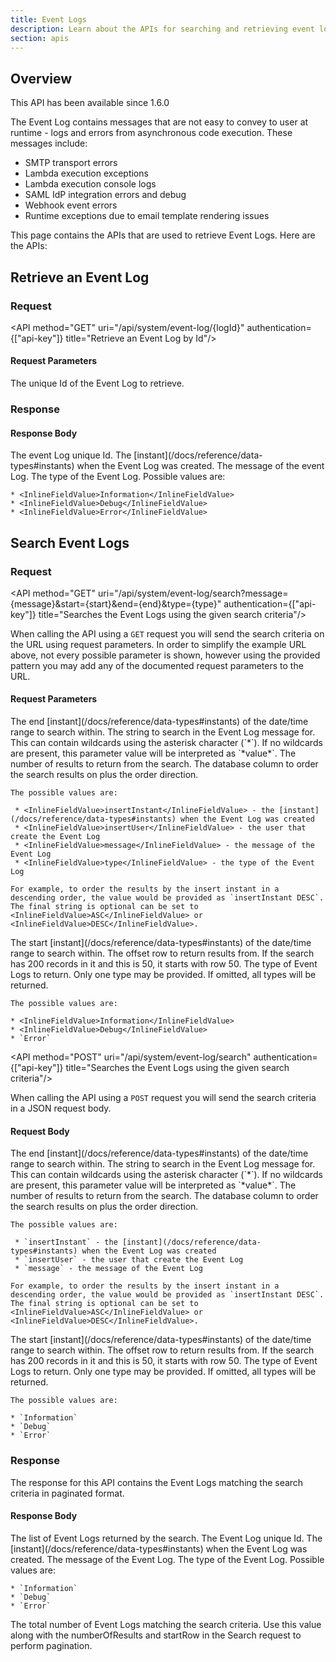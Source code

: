 ```yaml
---
title: Event Logs
description: Learn about the APIs for searching and retrieving event logs.
section: apis
---
```


## Overview

<Aside type="version">
This API has been available since 1.6.0
</Aside>

The Event Log contains messages that are not easy to convey to user at runtime - logs and errors from asynchronous code execution.  These messages include:

* SMTP transport errors
* Lambda execution exceptions
* Lambda execution console logs
* SAML IdP integration errors and debug
* Webhook event errors
* Runtime exceptions due to email template rendering issues

This page contains the APIs that are used to retrieve Event Logs. Here are the APIs:

## Retrieve an Event Log

### Request

<API method="GET" uri="/api/system/event-log/{logId}" authentication={["api-key"]} title="Retrieve an Event Log by Id"/>

#### Request Parameters

<APIBlock>
  <APIField name="logId" type="Long" required>
    The unique Id of the Event Log to retrieve.
  </APIField>
</APIBlock>

### Response

<StandardGetResponseCodes />

#### Response Body

<APIBlock>
  <APIField name="eventLog.id" type="Long">
    The event Log unique Id.
  </APIField>
  <APIField name="eventLog.insertInstant" type="Long">
    The [instant](/docs/reference/data-types#instants) when the Event Log was created.
  </APIField>
  <APIField name="eventLog.message" type="String">
    The message of the event Log.
  </APIField>
  <APIField name="eventLog.type" type="String">
    The type of the Event Log.  Possible values are:

    * <InlineFieldValue>Information</InlineFieldValue>
    * <InlineFieldValue>Debug</InlineFieldValue>
    * <InlineFieldValue>Error</InlineFieldValue>
  </APIField>
</APIBlock>

<JSON title="Example JSON Response" src="event-logs/response.json" />

## Search Event Logs

### Request

<API method="GET" uri="/api/system/event-log/search?message={message}&start={start}&end={end}&type={type}" authentication={["api-key"]} title="Searches the Event Logs using the given search criteria"/>

When calling the API using a `GET` request you will send the search criteria on the URL using request parameters. In order to simplify the example URL above, not every possible parameter is shown, however using the provided pattern you may add any of the documented request parameters to the URL.

#### Request Parameters

<APIBlock>
  <APIField name="end" type="Long" optional>
    The end [instant](/docs/reference/data-types#instants) of the date/time range to search within.
  </APIField>
  <APIField name="message" type="String" optional>
    The string to search in the Event Log message for. This can contain wildcards using the asterisk character (`*`). If no wildcards are present, this parameter value will be interpreted as `*value*`.
  </APIField>
  <APIField name="numberOfResults" type="Integer" optional defaults="25">
    The number of results to return from the search.
  </APIField>
  <APIField name="orderBy" type="String" optional defaults="insertInstant DESC">
    The database column to order the search results on plus the order direction.

    The possible values are:

     * <InlineFieldValue>insertInstant</InlineFieldValue> - the [instant](/docs/reference/data-types#instants) when the Event Log was created
     * <InlineFieldValue>insertUser</InlineFieldValue> - the user that create the Event Log
     * <InlineFieldValue>message</InlineFieldValue> - the message of the Event Log
     * <InlineFieldValue>type</InlineFieldValue> - the type of the Event Log

    For example, to order the results by the insert instant in a descending order, the value would be provided as `insertInstant DESC`. The final string is optional can be set to <InlineFieldValue>ASC</InlineFieldValue> or <InlineFieldValue>DESC</InlineFieldValue>.
  </APIField>
  <APIField name="start" type="Long" optional>
    The start [instant](/docs/reference/data-types#instants) of the date/time range to search within.
  </APIField>
  <APIField name="startRow" type="Integer" optional defaults="0">
    The offset row to return results from. If the search has 200 records in it and this is 50, it starts with row 50.
  </APIField>
  <APIField name="type" type="String" optional>
    The type of Event Logs to return. Only one type may be provided. If omitted, all types will be returned.

    The possible values are:

    * <InlineFieldValue>Information</InlineFieldValue>
    * <InlineFieldValue>Debug</InlineFieldValue>
    * `Error`
  </APIField>
</APIBlock>

<API method="POST" uri="/api/system/event-log/search" authentication={["api-key"]} title="Searches the Event Logs using the given search criteria"/>

When calling the API using a `POST` request you will send the search criteria in a JSON request body.

#### Request Body

<APIBlock>
  <APIField name="search.end" type="Long" optional>
    The end [instant](/docs/reference/data-types#instants) of the date/time range to search within.
  </APIField>
  <APIField name="search.message" type="String" optional>
    The string to search in the Event Log message for. This can contain wildcards using the asterisk character (`*`). If no wildcards are present, this parameter value will be interpreted as `*value*`.
  </APIField>
  <APIField name="search.numberOfResults" type="Integer" optional defaults="25">
    The number of results to return from the search.
  </APIField>
  <APIField name="search.orderBy" type="String" optional defaults="insertInstant DESC">
    The database column to order the search results on plus the order direction.

    The possible values are:

     * `insertInstant` - the [instant](/docs/reference/data-types#instants) when the Event Log was created
     * `insertUser` - the user that create the Event Log
     * `message` - the message of the Event Log

    For example, to order the results by the insert instant in a descending order, the value would be provided as `insertInstant DESC`. The final string is optional can be set to <InlineFieldValue>ASC</InlineFieldValue> or <InlineFieldValue>DESC</InlineFieldValue>.
  </APIField>
  <APIField name="search.start" type="Long" optional>
    The start [instant](/docs/reference/data-types#instants) of the date/time range to search within.
  </APIField>
  <APIField name="search.startRow" type="Integer" optional defaults="0">
    The offset row to return results from. If the search has 200 records in it and this is 50, it starts with row 50.
  </APIField>
  <APIField name="search.type" type="String" optional>
    The type of Event Logs to return. Only one type may be provided. If omitted, all types will be returned.

    The possible values are:

    * `Information`
    * `Debug`
    * `Error`
  </APIField>
</APIBlock>

<JSON title="Example JSON Request" src="event-logs/search-request.json" />

### Response

The response for this API contains the Event Logs matching the search criteria in paginated format.

<StandardGetResponseCodes />

#### Response Body

<APIBlock>
  <APIField name="eventLogs" type="Array">
    The list of Event Logs returned by the search.
  </APIField>
  <APIField name="eventLogs[x].id" type="Long">
    The Event Log unique Id.
  </APIField>
  <APIField name="eventLogs[x].insertInstant" type="Long">
    The [instant](/docs/reference/data-types#instants) when the Event Log was created.
  </APIField>
  <APIField name="eventLogs[x].message" type="String">
    The message of the Event Log.
  </APIField>
  <APIField name="eventLogs[x].type" type="String">
    The type of the Event Log.  Possible values are:

    * `Information`
    * `Debug`
    * `Error`
  </APIField>
  <APIField name="total" type="Integer">
    The total number of Event Logs matching the search criteria. Use this value along with the <InlineField>numberOfResults</InlineField> and <InlineField>startRow</InlineField> in the Search request to perform pagination.
  </APIField>
</APIBlock>

<JSON title="Example JSON Response" src="event-logs/search-response.json" />

